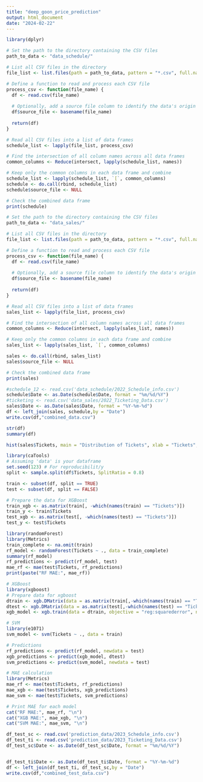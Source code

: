 ```yaml
---
title: "deep_goon_price_prediction"
output: html_document
date: "2024-02-22"
---
```


```r
library(dplyr)
```

```r
# Set the path to the directory containing the CSV files
path_to_data <- "data_schedule/"

# List all CSV files in the directory
file_list <- list.files(path = path_to_data, pattern = "*.csv", full.names = TRUE)

# Define a function to read and process each CSV file
process_csv <- function(file_name) {
  df <- read.csv(file_name)
  
  # Optionally, add a source file column to identify the data's origin
  df$source_file <- basename(file_name)
  
  return(df)
}

# Read all CSV files into a list of data frames
schedule_list <- lapply(file_list, process_csv)

# Find the intersection of all column names across all data frames
common_columns <- Reduce(intersect, lapply(schedule_list, names))

# Keep only the common columns in each data frame and combine
schedule_list <- lapply(schedule_list, `[`, common_columns)
schedule <- do.call(rbind, schedule_list)
schedule$source_file <- NULL

# Check the combined data frame
print(schedule)
```

```r
# Set the path to the directory containing the CSV files
path_to_data <- "data_sales/"

# List all CSV files in the directory
file_list <- list.files(path = path_to_data, pattern = "*.csv", full.names = TRUE)

# Define a function to read and process each CSV file
process_csv <- function(file_name) {
  df <- read.csv(file_name)
  
  # Optionally, add a source file column to identify the data's origin
  df$source_file <- basename(file_name)
  
  return(df)
}

# Read all CSV files into a list of data frames
sales_list <- lapply(file_list, process_csv)

# Find the intersection of all column names across all data frames
common_columns <- Reduce(intersect, lapply(sales_list, names))

# Keep only the common columns in each data frame and combine
sales_list <- lapply(sales_list, `[`, common_columns)

sales <- do.call(rbind, sales_list)
sales$source_file <- NULL

# Check the combined data frame
print(sales)

```



```r
#schedule_12 <- read.csv('data_schedule/2022_Schedule_info.csv')
schedule$Date <- as.Date(schedule$Date, format = "%m/%d/%Y")
#ticketing <- read.csv('data_sales/2022_Ticketing_Data.csv')
sales$Date <- as.Date(sales$Date, format = "%Y-%m-%d")
df <- left_join(sales, schedule,by = "Date")
write.csv(df,"combined_data.csv")
```

```r
str(df)
summary(df)
```

```r
hist(sales$Tickets, main = "Distribution of Tickets", xlab = "Tickets", col = "blue")
```





```r
library(caTools)
# Assuming 'data' is your dataframe
set.seed(123) # For reproducibilit/y
split <- sample.split(df$Tickets, SplitRatio = 0.8)

train <- subset(df, split == TRUE)
test <- subset(df, split == FALSE)

# Prepare the data for XGBoost
train_xgb <- as.matrix(train[, -which(names(train) == "Tickets")])
train_y <- train$Tickets
test_xgb <- as.matrix(test[, -which(names(test) == "Tickets")])
test_y <- test$Tickets
```

```r
library(randomForest)
library(Metrics)
train_complete <- na.omit(train)
rf_model <- randomForest(Tickets ~ ., data = train_complete)
summary(rf_model)
rf_predictions <- predict(rf_model, test)
mae_rf <- mae(test$Tickets, rf_predictions)
print(paste("RF MAE:", mae_rf))
```
```r
# XGBoost
library(xgboost)
# Prepare data for xgboost
dtrain <- xgb.DMatrix(data = as.matrix(train[,-which(names(train) == "Tickets")]), label = train$Tickets)
dtest <- xgb.DMatrix(data = as.matrix(test[,-which(names(test) == "Tickets")]), label = test$Tickets)
xgb_model <- xgb.train(data = dtrain, objective = "reg:squarederror", nrounds = 100)

# SVM
library(e1071)
svm_model <- svm(Tickets ~ ., data = train)
```

```r
# Predictions
rf_predictions <- predict(rf_model, newdata = test)
xgb_predictions <- predict(xgb_model, dtest)
svm_predictions <- predict(svm_model, newdata = test)

# MAE calculation
library(Metrics)
mae_rf <- mae(test$Tickets, rf_predictions)
mae_xgb <- mae(test$Tickets, xgb_predictions)
mae_svm <- mae(test$Tickets, svm_predictions)

# Print MAE for each model
cat("RF MAE:", mae_rf, "\n")
cat("XGB MAE:", mae_xgb, "\n")
cat("SVM MAE:", mae_svm, "\n")
```


```r
df_test_sc <- read.csv('prediction_data/2023_Schedule_info.csv')
df_test_ti <- read.csv('prediction_data/2023_Ticketing_Data.csv')
df_test_sc$Date <- as.Date(df_test_sc$Date, format = "%m/%d/%Y")


df_test_ti$Date <- as.Date(df_test_ti$Date, format = "%Y-%m-%d")
df <- left_join(df_test_ti, df_test_sc,by = "Date")
write.csv(df,"combined_test_data.csv")
```








